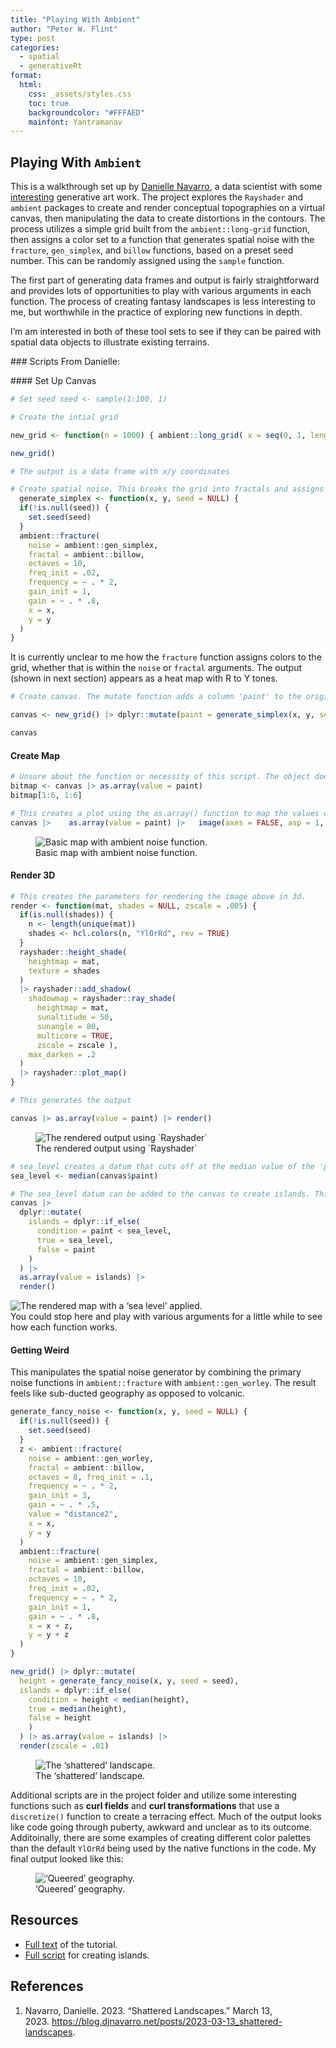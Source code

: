 ```yaml
---
title: "Playing With Ambient"
author: "Peter W. Flint"
type: post
categories: 
  - spatial
  - generativeRt
format:
  html:
    css: _assets/styles.css
    toc: true
    backgroundcolor: "#FFFAED"
    mainfont: Yantramanav
---
```


## Playing With `Ambient`

This is a walkthrough set up by [Danielle Navarro](https://djnavarro.net/), a data scientist with some [interesting](https://art.djnavarro.net/) generative art work. The project explores the `Rayshader` and `ambient` packages to create and render conceptual topographies on a virtual canvas, then manipulating the data to create distortions in the contours. The process utilizes a simple grid built from the `ambient::long-grid` function, then assigns a color set to a function that generates spatial noise with the `fracture`, `gen_simplex`, and `billow` functions, based on a preset seed number. This can be randomly assigned using the `sample` function.

The first part of generating data frames and output is fairly straightforward and provides lots of opportunities to play with various arguments in each function. The process of creating fantasy landscapes is less interesting to me, but worthwhile in the practice of exploring new functions in depth.

I'm am interested in both of these tool sets to see if they can be paired with spatial data objects to illustrate existing terrains.

\### Scripts From Danielle:

\#### Set Up Canvas

``` r
# Set seed seed <- sample(1:100, 1)

# Create the intial grid

new_grid <- function(n = 1000) { ambient::long_grid( x = seq(0, 1, length.out = n), y = seq(0, 1, length.out = n) ) }

new_grid() 

# The output is a data frame with x/y coordinates
```

``` r
# Create spatial noise. This breaks the grid into fractals and assigns a color for each value. It is currently unclear to me how this works. 
  generate_simplex <- function(x, y, seed = NULL) {
  if(!is.null(seed)) {
    set.seed(seed)
  }
  ambient::fracture(
    noise = ambient::gen_simplex,
    fractal = ambient::billow,
    octaves = 10,
    freq_init = .02,
    frequency = ~ . * 2,
    gain_init = 1,
    gain = ~ . * .8,
    x = x,
    y = y
  )
}
```

It is currently unclear to me how the `fracture` function assigns colors to the grid, whether that is within the `noise` or `fractal` arguments. The output (shown in next section) appears as a heat map with R to Y tones.

``` r
# Create canvas. The mutate function adds a column 'paint' to the original new_grid() data frame. 

canvas <- new_grid() |> dplyr::mutate(paint = generate_simplex(x, y, seed = seed))

canvas
```

#### Create Map

``` r
# Unsure about the function or necessity of this script. The object does appear in any future scripts and removing it does not affect the output.
bitmap <- canvas |> as.array(value = paint)
bitmap[1:6, 1:6]

# This creates a plot using the as.array() function to map the values of `paint` on the new_grid dataframe. The image() function generates the output. The result is a 2d color rendering of the spatial noise generated by the generate_sinmplex function. 
canvas |>    as.array(value = paint) |>   image(axes = FALSE, asp = 1, useRaster = TRUE) 
```

![Basic map with ambient noise function.](/_assets/shattered_set3_1.png){fig-alt="A two-dimensional \"heat map\" of noise created by applying a random seed number to a generative spatial function."}

#### Render 3D

``` r
# This creates the parameters for rendering the image above in 3d. 
render <- function(mat, shades = NULL, zscale = .005) { 
  if(is.null(shades)) { 
    n <- length(unique(mat)) 
    shades <- hcl.colors(n, "YlOrRd", rev = TRUE) 
  } 
  rayshader::height_shade( 
    heightmap = mat, 
    texture = shades 
  ) 
  |> rayshader::add_shadow( 
    shadowmap = rayshader::ray_shade( 
      heightmap = mat, 
      sunaltitude = 50, 
      sunangle = 80, 
      multicore = TRUE, 
      zscale = zscale ), 
    max_darken = .2 
  ) 
  |> rayshader::plot_map() 
}

# This generates the output

canvas |> as.array(value = paint) |> render()
```

![The rendered output using \`Rayshader\`](/_assets/shattered_set3_2.png){fig-alt="A three-dimensional rendered image of the previous heat map."}

``` r
# sea_level creates a datum that cuts off at the median value of the 'paint' column
sea_level <- median(canvas$paint)

# The sea_level datum can be added to the canvas to create islands. This creates an 'islaands' column and sets its value to either sea_level or paint, whichever is higher. 
canvas |> 
  dplyr::mutate(
    islands = dplyr::if_else(
      condition = paint < sea_level,
      true = sea_level, 
      false = paint
    )
  ) |>
  as.array(value = islands) |>
  render()
```

![The rendered map with a 'sea level' applied.](/_assets/shattered_set3_3.png)\
You could stop here and play with various arguments for a little while to see how each function works.

#### Getting Weird

This manipulates the spatial noise generator by combining the primary noise functions in `ambient::fracture` with `ambient::gen_worley`. The result feels like sub-ducted geography as opposed to volcanic.

``` r
generate_fancy_noise <- function(x, y, seed = NULL) { 
  if(!is.null(seed)) { 
    set.seed(seed) 
  } 
  z <- ambient::fracture(
    noise = ambient::gen_worley, 
    fractal = ambient::billow, 
    octaves = 8, freq_init = .1, 
    frequency = ~ . * 2, 
    gain_init = 3, 
    gain = ~ . * .5, 
    value = "distance2", 
    x = x, 
    y = y 
  ) 
  ambient::fracture( 
    noise = ambient::gen_simplex, 
    fractal = ambient::billow, 
    octaves = 10, 
    freq_init = .02, 
    frequency = ~ . * 2, 
    gain_init = 1, 
    gain = ~ . * .8, 
    x = x + z, 
    y = y + z 
  ) 
}

new_grid() |> dplyr::mutate( 
  height = generate_fancy_noise(x, y, seed = seed), 
  islands = dplyr::if_else( 
    condition = height < median(height), 
    true = median(height), 
    false = height 
    ) 
  ) |> as.array(value = islands) |> 
  render(zscale = .01) 
```

![The 'shattered' landscape.](/_assets/shattered_set3_4.png){fig-alt="An image of the rendered 3d map distorted into bands of ridges."}

Additional scripts are in the project folder and utilize some interesting functions such as **curl fields** and **curl transformations** that use a `discretize()` function to create a terracing effect. Much of the output looks like code going through puberty, awkward and unclear as to its outcome. Additoinally, there are some examples of creating different color palettes than the default `YlOrRd` being used by the native functions in the code. My final output looked like this:

!['Queered' geography.](/_assets/shattered_set3_10.png){fig-alt="An image of the final 3d map after several series of distortions."}

## Resources

-   [Full text](https://blog.djnavarro.net/posts/2023-03-13_shattered-landscapes/) of the tutorial.
-   [Full script](https://blog.djnavarro.net/posts/2023-03-13_shattered-landscapes/islands.R) for creating islands.

## References

1.  Navarro, Danielle. 2023. “Shattered Landscapes.” March 13, 2023. <https://blog.djnavarro.net/posts/2023-03-13_shattered-landscapes>.
